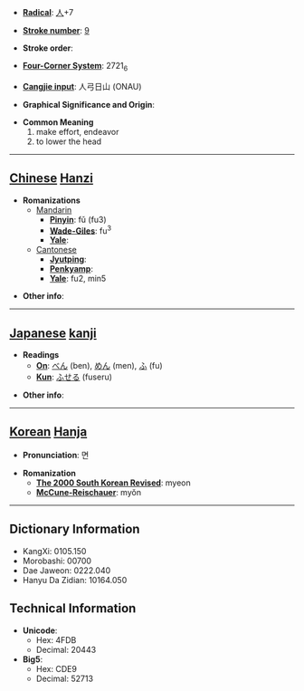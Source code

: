 * '''[[Wiktionary:Chinese radical index| Radical]]''': [[Wiktionary:Chinese radical index 人|人]]+7

* '''[[Wiktionary:Chinese total strokes index|Stroke number]]''': [[Wiktionary:Chinese total strokes index 9|9]]

* '''Stroke order''': 

* '''[[Wiktionary:Chinese four corner index|Four-Corner System]]''': 2721<sub>6</sub>

* '''[[Wiktionary:Chinese Cangjie index|Cangjie input]]''': 人弓日山 (ONAU)

* '''Graphical Significance and Origin''': 

* '''Common Meaning'''
*#make effort, endeavor
*# to lower the head


----

== [[Chinese]] [[Hanzi]] ==

* '''Romanizations'''
** [[Mandarin]]
*** '''[[Pinyin]]''': fǔ (fu3)
*** '''[[Wade-Giles]]''': fu<sup>3</sup>
*** '''[[Yale]]''': 
**[[Cantonese]]
***'''[[Jyutping]]''':
***'''[[Penkyamp]]''': 
***'''[[Yale]]''': fu2, min5

* '''Other info''': 

----

== [[Japanese]] [[kanji]] ==

* '''Readings'''
** '''[[On]]''': [[べん]] (ben), [[めん]] (men), [[ふ]] (fu)
** '''[[Kun]]''': [[ふせる]] (fuseru)

* '''Other info''':  

----

== [[Korean]] [[Hanja]] ==

* '''Pronunciation''': 면

* '''Romanization'''
** '''[[The 2000 South Korean Revised Romanization|The 2000 South Korean Revised]]''': myeon
** '''[[McCune-Reischauer]]''': myŏn

----

== Dictionary Information ==

* KangXi: 0105.150
* Morobashi: 00700
* Dae Jaweon: 0222.040
* Hanyu Da Zidian: 10164.050

== Technical Information ==

* '''Unicode''':
** Hex: 4FDB
** Decimal: 20443
* '''Big5''':
** Hex: CDE9
** Decimal: 52713